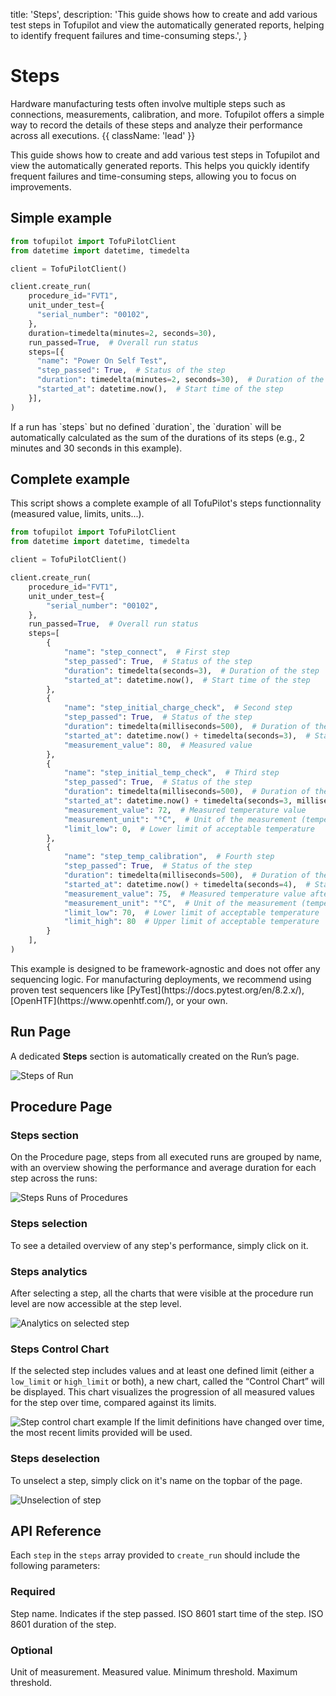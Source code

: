   title: 'Steps',
  description:
    'This guide shows how to create and add various test steps in Tofupilot and view the automatically generated reports, helping to identify frequent failures and time-consuming steps.',
}

# Steps

Hardware manufacturing tests often involve multiple steps such as connections, measurements, calibration, and more. Tofupilot offers a simple way to record the details of these steps and analyze their performance across all executions. {{ className: 'lead' }}

This guide shows how to create and add various test steps in Tofupilot and view the automatically generated reports. This helps you quickly identify frequent failures and time-consuming steps, allowing you to focus on improvements.

## Simple example

```python {{ title: 'create_run_with_steps_simple.py'}}
from tofupilot import TofuPilotClient
from datetime import datetime, timedelta

client = TofuPilotClient()

client.create_run(
    procedure_id="FVT1",
    unit_under_test={
      "serial_number": "00102",
    },
    duration=timedelta(minutes=2, seconds=30),
    run_passed=True,  # Overall run status
    steps=[{
      "name": "Power On Self Test",
      "step_passed": True,  # Status of the step
      "duration": timedelta(minutes=2, seconds=30),  # Duration of the step
      "started_at": datetime.now(),  # Start time of the step
    }],
)
```

<Note>
  If a run has `steps` but no defined `duration`, the `duration` will be
  automatically calculated as the sum of the durations of its steps (e.g., 2
  minutes and 30 seconds in this example).
</Note>

## Complete example

This script shows a complete example of all TofuPilot's steps functionnality (measured value, limits, units...).

```python {{ title: 'create_run_with_steps_complete.py'}}
from tofupilot import TofuPilotClient
from datetime import datetime, timedelta

client = TofuPilotClient()

client.create_run(
    procedure_id="FVT1",
    unit_under_test={
        "serial_number": "00102",
    },
    run_passed=True,  # Overall run status
    steps=[
        {
            "name": "step_connect",  # First step
            "step_passed": True,  # Status of the step
            "duration": timedelta(seconds=3),  # Duration of the step
            "started_at": datetime.now(),  # Start time of the step
        },
        {
            "name": "step_initial_charge_check",  # Second step
            "step_passed": True,  # Status of the step
            "duration": timedelta(milliseconds=500),  # Duration of the step (<1s)
            "started_at": datetime.now() + timedelta(seconds=3),  # Start time of the second step
            "measurement_value": 80,  # Measured value
        },
        {
            "name": "step_initial_temp_check",  # Third step
            "step_passed": True,  # Status of the step
            "duration": timedelta(milliseconds=500),  # Duration of the step (<1s)
            "started_at": datetime.now() + timedelta(seconds=3, milliseconds=500),  # Start time of the third step
            "measurement_value": 72,  # Measured temperature value
            "measurement_unit": "°C",  # Unit of the measurement (temperature)
            "limit_low": 0,  # Lower limit of acceptable temperature
        },
        {
            "name": "step_temp_calibration",  # Fourth step
            "step_passed": True,  # Status of the step
            "duration": timedelta(milliseconds=500),  # Duration of the step (<1s)
            "started_at": datetime.now() + timedelta(seconds=4),  # Start time of the fourth step
            "measurement_value": 75,  # Measured temperature value after calibration
            "measurement_unit": "°C",  # Unit of the measurement (temperature)
            "limit_low": 70,  # Lower limit of acceptable temperature
            "limit_high": 80  # Upper limit of acceptable temperature
        }
    ],
)
```

<Note>
  This example is designed to be framework-agnostic and does not offer any
  sequencing logic. For manufacturing deployments, we recommend using proven
  test sequencers like [PyTest](https://docs.pytest.org/en/8.2.x/),
  [OpenHTF](https://www.openhtf.com/), or your own.
</Note>

## Run Page

A dedicated **Steps** section is automatically created on the Run’s page.

<Image src="/steps-run.png" alt="Steps of Run" />

## Procedure Page

### Steps section

On the Procedure page, steps from all executed runs are grouped by name, with an overview showing the performance and average duration for each step across the runs:

<Image src="/steps-charts.png" alt="Steps Runs of Procedures" />

### Steps selection

To see a detailed overview of any step's performance, simply click on it.

### Steps analytics

After selecting a step, all the charts that were visible at the procedure run level are now accessible at the step level.

<Image src="/step-charts.png" alt="Analytics on selected step" />

### Steps Control Chart

If the selected step includes values and at least one defined limit (either a `low_limit` or `high_limit` or both), a new chart, called the “Control Chart” will be displayed. This chart visualizes the progression of all measured values for the step over time, compared against its limits.

<Image src="/step-control-chart.png" alt="Step control chart example" />

<Note>
  If the limit definitions have changed over time, the most recent limits
  provided will be used.
</Note>

### Steps deselection

To unselect a step, simply click on it's name on the topbar of the page.

<Image
  src="/step-unselect.png"
  alt="Unselection of step"
  width={250}
  height={200}
  className="w-fit"
/>

## API Reference

Each `step` in the `steps` array provided to `create_run` should include the following parameters:

### Required

<Properties>
  <Property name="name" type="string, required" indent>
    Step name.
  </Property>
  <Property name="step_passed" type="boolean, required" indent>
    Indicates if the step passed.
  </Property>
  <Property name="started_at" type="string, required" indent>
    ISO 8601 start time of the step.
  </Property>
  <Property name="duration" type="string, required" indent>
    ISO 8601 duration of the step.
  </Property>
</Properties>

### Optional

<Properties>
  <Property name="measurement_unit" type="string, optional" indent>
    Unit of measurement.
  </Property>
  <Property name="measurement_value" type="float, optional" indent>
    Measured value.
  </Property>
  <Property name="limit_low" type="float, optional" indent>
    Minimum threshold.
  </Property>
  <Property name="limit_high" type="float, optional" indent>
    Maximum threshold.
  </Property>
</Properties>
